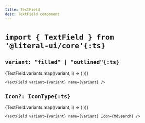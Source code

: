 ```yaml
---
title: TextField
desc: TextField component
---
```




# `import { TextField } from '@literal-ui/core'{:ts}`

## `variant: "filled" | "outlined"{:ts}`

<Demo>
  {TextField.variants.map((variant, i) => (
    <TextField key={i} variant={variant} name={variant} />
  ))}
</Demo>

```tsx
<TextField variant={variant} name={variant} />
```

## `Icon?: IconType{:ts}`

<Demo>
  {TextField.variants.map((variant, i) => (
    <TextField key={i} variant={variant} name={variant} Icon={MdSearch} />
  ))}
</Demo>

```tsx
<TextField variant={variant} name={variant} Icon={MdSearch} />
```
